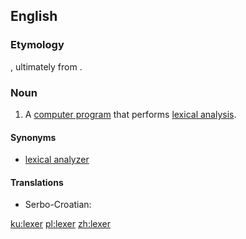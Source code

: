 ==English==

{{wikipedia}}

===Etymology===
{{suffix|lex|er}}, ultimately from {{term|lexical}}.

===Noun===
{{en-noun}}

# {{context|computing|lang=en}} A [[computer program]] that performs [[lexical analysis]].

====Synonyms====
* [[lexical analyzer]]

====Translations====
{{trans-top|computer program}}
* Serbo-Croatian: {{t-|sh|lekser|m}}
{{trans-mid}}
{{trans-bottom}}

[[ku:lexer]]
[[pl:lexer]]
[[zh:lexer]]